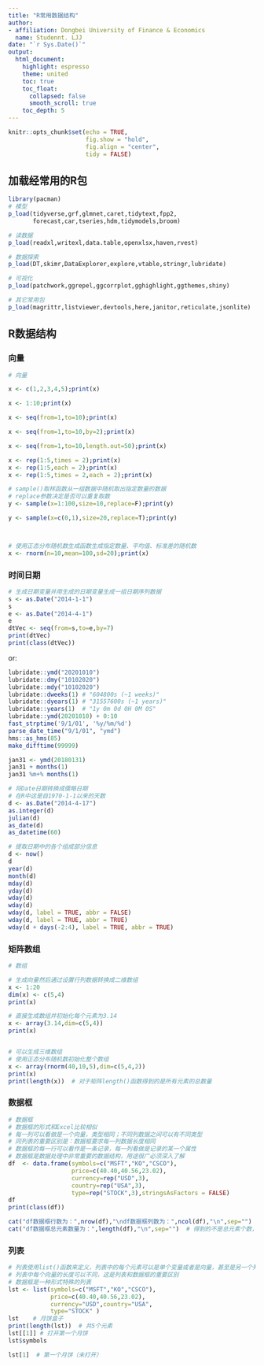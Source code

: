 ```yaml
---
title: "R常用数据结构"
author: 
- affiliation: Dongbei University of Finance & Economics
  name: Studennt. LJJ
date: "`r Sys.Date()`"
output: 
  html_document:
    highlight: espresso
    theme: united
    toc: true
    toc_float:
      collapsed: false
      smooth_scroll: true
    toc_depth: 5
---
```


```r
knitr::opts_chunk$set(echo = TRUE,
                      fig.show = "hold",
                      fig.align = "center",
                      tidy = FALSE)
```

## 加载经常用的R包

```r
library(pacman)
# 模型
p_load(tidyverse,grf,glmnet,caret,tidytext,fpp2,
       forecast,car,tseries,hdm,tidymodels,broom)

# 读数据
p_load(readxl,writexl,data.table,openxlsx,haven,rvest)

# 数据探索
p_load(DT,skimr,DataExplorer,explore,vtable,stringr,lubridate)

# 可视化
p_load(patchwork,ggrepel,ggcorrplot,gghighlight,ggthemes,shiny)

# 其它常用包
p_load(magrittr,listviewer,devtools,here,janitor,reticulate,jsonlite)
```

## R数据结构

### 向量

```r
# 向量

x <- c(1,2,3,4,5);print(x)

x <- 1:10;print(x)

x <- seq(from=1,to=10);print(x)

x <- seq(from=1,to=10,by=2);print(x)

x <- seq(from=1,to=10,length.out=50);print(x)

x <- rep(1:5,times = 2);print(x)
x <- rep(1:5,each = 2);print(x)
x <- rep(1:5,times = 2,each = 2);print(x)
```

```r
# sample()取样函数从一组数据中随机取出指定数量的数据
# replace参数决定是否可以重复取数
y <- sample(x=1:100,size=10,replace=F);print(y)

y <- sample(x=c(0,1),size=20,replace=T);print(y)



# 使用正态分布随机数生成函数生成指定数量、平均值、标准差的随机数
x <- rnorm(n=10,mean=100,sd=20);print(x)
```

### 时间日期

```r
# 生成日期变量并用生成的日期变量生成一组日期序列数据
s <- as.Date("2014-1-1")
s
e <- as.Date("2014-4-1")
e
dtVec <- seq(from=s,to=e,by=7)
print(dtVec)
print(class(dtVec))
```

or:

```r
lubridate::ymd("20201010")
lubridate::dmy("10102020")
lubridate::mdy("10102020")
lubridate::dweeks(1) # "604800s (~1 weeks)"
lubridate::dyears(1) # "31557600s (~1 years)"
lubridate::years(1)  # "1y 0m 0d 0H 0M 0S"
lubridate::ymd(20201010) + 0:10
fast_strptime('9/1/01', '%y/%m/%d')
parse_date_time("9/1/01", "ymd")
hms::as_hms(85)
make_difftime(99999)
```

```r
jan31 <- ymd(20180131)
jan31 + months(1)
jan31 %m+% months(1)
```

```r
# 将Date日期转换成儒略日期
# 在R中这是自1970-1-1以来的天数
d <- as.Date("2014-4-17")
as.integer(d)
julian(d)
as_date(d)
as_datetime(60)
```

```r
# 提取日期中的各个组成部分信息
d <- now()
d
year(d)
month(d)
mday(d)
yday(d)
wday(d)
wday(d)
wday(d, label = TRUE, abbr = FALSE)
wday(d, label = TRUE, abbr = TRUE)
wday(d + days(-2:4), label = TRUE, abbr = TRUE)
```

### 矩阵数组

```r
# 数组

# 生成向量然后通过设置行列数据转换成二维数组
x <- 1:20
dim(x) <- c(5,4)
print(x)

# 直接生成数组并初始化每个元素为3.14
x <- array(3.14,dim=c(5,4))
print(x)


# 可以生成三维数组
# 使用正态分布随机数初始化整个数组
x <- array(rnorm(40,10,5),dim=c(5,4,2))
print(x)
print(length(x))  # 对于矩阵length()函数得到的是所有元素的总数量
```

### 数据框

```r
# 数据框
# 数据框的形式和Excel比较相似
# 每一列可以看做是一个向量，类型相同；不同列数据之间可以有不同类型
# 同列表的重要区别是：数据框要求每一列数据长度相同
# 数据框的每一行可以看作是一条记录，每一列看做是记录的某一个属性
# 数据框是数据处理中非常重要的数据结构，用途很广必须深入了解
df  <- data.frame(symbols=c("MSFT","KO","CSCO"),
                  price=c(40.40,40.56,23.02),
                  currency=rep("USD",3),
                  country=rep("USA",3),
                  type=rep("STOCK",3),stringsAsFactors = FALSE)
df
print(class(df))

cat("df数据框行数为：",nrow(df),"\ndf数据框列数为：",ncol(df),"\n",sep="")
cat("df数据框总元素数量为：",length(df),"\n",sep="")  # 得到的不是总元素个数，也不是行数而是列数（属性）数量
```


### 列表

```r
# 列表使用list()函数来定义，列表中的每个元素可以是单个变量或者是向量，甚至是另一个列表
# 列表中每个向量的长度可以不同，这是列表和数据框的重要区别
# 数据框是一种形式特殊的列表
lst <- list(symbols=c("MSFT","KO","CSCO"),
            price=c(40.40,40.56,23.02),
            currency="USD",country="USA",
            type="STOCK" )
lst    # 月饼盒子
print(length(lst))  # 共5个元素
lst[[1]] # 打开第一个月饼
lst$symbols

lst[1]  # 第一个月饼（未打开）
```


